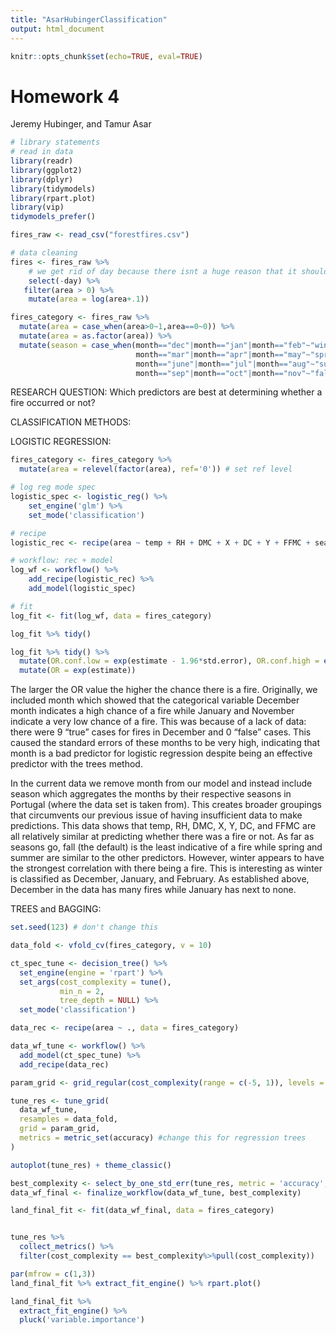 ```yaml
---
title: "AsarHubingerClassification"
output: html_document
---
```


```r
knitr::opts_chunk$set(echo=TRUE, eval=TRUE)
```

# Homework 4 {-}

Jeremy Hubinger, and Tamur Asar

```r
# library statements 
# read in data
library(readr)
library(ggplot2)
library(dplyr)
library(tidymodels)
library(rpart.plot)
library(vip)
tidymodels_prefer()

fires_raw <- read_csv("forestfires.csv")
```

```r
# data cleaning
fires <- fires_raw %>%
    # we get rid of day because there isnt a huge reason that it should impact the fires, we are more interested in how weather factors impact fires, not day of the week
    select(-day) %>%
   filter(area > 0) %>%
    mutate(area = log(area+.1))
```

```r
fires_category <- fires_raw %>%
  mutate(area = case_when(area>0~1,area==0~0)) %>%
  mutate(area = as.factor(area)) %>%
  mutate(season = case_when(month=="dec"|month=="jan"|month=="feb"~"winter",
                            month=="mar"|month=="apr"|month=="may"~"spring",
                            month=="june"|month=="jul"|month=="aug"~"summer",
                            month=="sep"|month=="oct"|month=="nov"~"fall"))
```

RESEARCH QUESTION:
Which predictors are best at determining whether a fire occurred or not?

CLASSIFICATION METHODS:

LOGISTIC REGRESSION:
```r
fires_category <- fires_category %>%
  mutate(area = relevel(factor(area), ref='0')) # set ref level

# log reg mode spec
logistic_spec <- logistic_reg() %>%
    set_engine('glm') %>%
    set_mode('classification')

# recipe
logistic_rec <- recipe(area ~ temp + RH + DMC + X + DC + Y + FFMC + season, data = fires_category)

# workflow: rec + model
log_wf <- workflow() %>% 
    add_recipe(logistic_rec) %>%
    add_model(logistic_spec) 

# fit
log_fit <- fit(log_wf, data = fires_category)
```

```r
log_fit %>% tidy()
```

```r
log_fit %>% tidy() %>%
  mutate(OR.conf.low = exp(estimate - 1.96*std.error), OR.conf.high = exp(estimate + 1.96*std.error)) %>% # do this first
  mutate(OR = exp(estimate))
```
The larger the OR value the higher the chance there is a fire.
Originally, we included month which showed that the categorical variable December month indicates a high chance of a fire while January and November indicate a very low chance of a fire. This was because of a lack of data: there were 9 "true" cases for fires in December and 0 "false" cases. This caused the  standard errors of these months to be very high, indicating that month is a bad predictor for logistic regression despite being an effective predictor with the trees method.

In the current data we remove month from our model and instead include season which aggregates the months by their respective seasons in Portugal (where the data set is taken from). This creates broader groupings that circumvents our previous issue of having insufficient data to make predictions. This data shows that temp, RH, DMC, X, Y, DC, and FFMC are all relatively similar at predicting whether there was a fire or not.
As far as seasons go, fall (the default) is the least indicative of a fire while spring and summer are similar to the other predictors. However, winter appears to have the strongest correlation with there being a fire. This is interesting as winter is classified as December, January, and February. As established above, December in the data has many fires while January has next to none.

TREES and BAGGING:
```r
set.seed(123) # don't change this

data_fold <- vfold_cv(fires_category, v = 10)

ct_spec_tune <- decision_tree() %>%
  set_engine(engine = 'rpart') %>%
  set_args(cost_complexity = tune(),  
           min_n = 2, 
           tree_depth = NULL) %>% 
  set_mode('classification') 

data_rec <- recipe(area ~ ., data = fires_category)

data_wf_tune <- workflow() %>%
  add_model(ct_spec_tune) %>%
  add_recipe(data_rec)

param_grid <- grid_regular(cost_complexity(range = c(-5, 1)), levels = 10) 

tune_res <- tune_grid(
  data_wf_tune, 
  resamples = data_fold, 
  grid = param_grid, 
  metrics = metric_set(accuracy) #change this for regression trees
)
```

```r
autoplot(tune_res) + theme_classic()
```

```r
best_complexity <- select_by_one_std_err(tune_res, metric = 'accuracy', desc(cost_complexity))
data_wf_final <- finalize_workflow(data_wf_tune, best_complexity)

land_final_fit <- fit(data_wf_final, data = fires_category)


tune_res %>% 
  collect_metrics() %>%
  filter(cost_complexity == best_complexity%>%pull(cost_complexity))
```

```r
par(mfrow = c(1,3))
land_final_fit %>% extract_fit_engine() %>% rpart.plot()
```
```r
land_final_fit %>%
  extract_fit_engine() %>%
  pluck('variable.importance')
```

